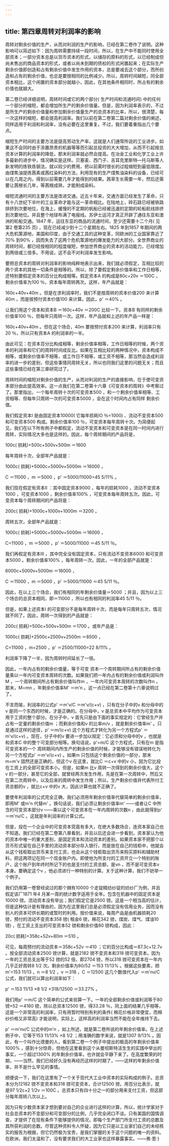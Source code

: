 ```yaml
---
---
---
```

title: 第四章周转对利润率的影响
---






周转对剩余价值的生产，从而对利润的生产的影响，已经在第二卷作了说明。这种影响可以简述如下：因为周转需要持续一段时间，所以，在生产中不能同时使用全部资本；一部分资本总是以货币资本的形式，以储存的原料的形式，以已经制成但尚未售出的商品资本的形式，或者以尚未到期的债权的形式闲置起来；在实际生产剩余价值即创造和占有剩余价值中发生作用的资本，总是要减去这个部分，而所创造和占有的剩余价值，也总是要按相同的比例减少。所以，周转时间越短，同全部资本相比，这个闲置的资本部分就越小，因此，在其他条件相同时，所占有的剩余价值也就越大。

第二卷已经详细说明，周转时间或它的两个部分( 生产时间和流通时间) 中的任何一个部分的缩短，都会增加所生产的剩余价值量。但是，因为利润率表示的，不过是所生产的剩余价值量和参加剩余价值量生产的总资本的比率，所以，很清楚，每一次这样的缩短，都会提高利润率。我们以前在第二卷第二篇对剩余价值的阐述，同样适用于利润和利润率，没有必要在这里重复。不过，我们要着重指出几个要点。

缩短生产时间的主要方法是提高劳动生产率，这就是人们通常所说的工业进步。如果这不会同时由于添置昂贵的机器等等而引起总投资的大大增加，从而不引起按总资本计算的利润率的降低，那末利润率就必然会提高。在冶金工业和化学工业上许多最新的进步中，情况确实是这样。贝塞麦、西门子、吉耳克里斯特—托马斯等人新发明的炼铁炼钢法，就以较少的费用，把以前需时很长的过程缩短到最低限度。由煤焦油提炼茜素或茜红染料的方法，利用现有的生产煤焦油染料的设备，已经可以在几周之内，得到以前需要几年才能得到的结果。茜草生长需要一年，然后还需要让茜根长几年，等茜根成熟，才能制成染料。

缩短流通时间的主要方法是改进交通。近五十年来，交通方面已经发生了革命，只有十八世纪下半叶的工业革命才能与这一革命相比。在陆地上，碎石路已经被铁路排挤到次要地位，在海上，缓慢的不定期的帆船已经被迅速的定期的轮船航线排挤到次要地位。并且整个地球布满了电报线。苏伊士运河才真正开辟了通往东亚和澳洲的轮船交通。1847 年，运往东亚的商品的流通时间，至少还需要十二个月( 见第2 卷第235 页) ，现在已经减少到十二个星期左右。1825 年到1857 年期间的两大危机策源地，美国和印度，由于交通工具的这种变革，同欧洲的工业国家靠近了70% 到90% ，因而失去了这两个危机策源地的爆发能力的大部分。全世界商业的周转时间，都已经按相同的程度缩短，参加世界商业的资本的活动能力，已经增加到两倍或三倍多。不用说，这不会不对利润率发生影响。

要把总资本的周转对利润率的影响纯粹地表示出来，我们就必须假定，互相比较的两个资本的其他一切条件是相等的。所以，除了要假定剩余价值率和工作日相等，还特别要假定资本的百分比构成相等。假定资本A 的构成是80c+20v ＝100C ，剩余价值率为100 ％，资本每年周转两次。这样，年产品就是：

160c+40v+40m 。但是在求利润率时，我们不是按周转的资本价值200 来计算40m ，而是按预付资本价值100 来计算。因此，p' ＝40% 。

让我们用这个资本和资本B ＝160c+40v ＝200C 比较一下。资本B 有同样的剩余价值率100 ％，但每年只周转一次。这样，年产品就和上述的年产品一样是：

160c+40v+40m 。但在这个场合，40m 要按预付资本200 来计算，利润率只有20 ％，所以只有资本A 的利润率的一半。

由此可见：在资本百分比构成相等，剩余价值率相等，工作日相等的时候，两个资本的利润率和它们的周转时间成反比。如果在互相比较的两种情况中，资本构成不相等，或剩余价值率不相等，或工作日不相等，或工资不相等，那当然会造成利润率的进一步的差别，但这些事情同周转无关，所以也同我们这里的问题无关；而且这些事情已经在第三章研究过了。

周转时间的缩短对剩余价值的生产，从而对利润的生产的直接影响，在于使可变资本部分由此提高效率。这一点我们在第二卷第十六章《可变资本的周转》中考察过了。那里指出，一个每年周转十次的可变资本500 ，和一个剩余价值率相等、工资相等、但每年只周转一次的可变资本5000 ，会在这个时间内占有同样 剩余价值。

我们假定资本I 是由固定资本10000( 它每年损耗lO ％=1000) 、流动不变资本500 和可变资本500 构成。剩余价值率100 ％，可变资本每年周转十次。为简便起见，我们在以下所有例子中都假定，流动不变资本和可变资本是在同一时间内进行周转，实际情况大多也是这样的。因此，每个周转期间的产品将是，

100c( 损耗)+500c+500v+500m ＝1600

每年周转十次，全部年产品就是：

1000c( 损耗)+5000c+5000v+5000m ＝16000 ，

C ＝11000 ，m ＝5000 ，p' ＝5000/11000=45 5/11% 。

我们现在假定有资本II ：其中固定资本9000 ，每年的损耗1000 ，流动不变资本1000 ，可变资本1000 ，剩余价值率100% ，可变资本每年周转五次。因此，可变资本每个周转期间的产品将是：

200c( 损耗)+1000c+1000v+1000m ＝3200 ，

周转五次，全部年产品就是：

1000c( 损耗)+5000c+5000v+5000m ＝16000 ，

C=11000 ，m ＝5000 ，p' ＝5000/11000 ＝45 5/11 ％。

我们再假定有资本III ，其中完全没有固定资本，只有流动不变资本6000 和可变资本5000 。剩余价值率100% ，每年周转一次。因此，一年的全部产品就是：

6000c+5000v+5000m ＝16000 ，

C ＝11000 ，m ＝5000 ，p' ＝5000/11000 ＝45 5/11 ％。

因此，在以上三个场合，我们有相同的年剩余价值量＝5000 ；并且，因为以上三个场合的总资本相同，即＝11000 ，所以也有相同的利润率45 5/11 ％。

但是，如果上述资本I 的可变部分不是每年周转十次，而是每年只周转五次，情况就不同了。因此，周转一次得到的产品就是：

200c( 损耗)+500c+500v+500m ＝1700 。或年产品是：

1000c( 损耗)+2500c+2500v+2500m ＝8500 ，

C=11000 ，m=2500 ，p' ＝2500/11000=22 8/11% 。

利润率下降了一半，因为周转时间延长了一倍。

因此，一年内占有的剩余价值量，等于可变 资本一个周转期间所占有的剩余价值量乘以一年内可变资本周转的次数。如果我们把一年内占有的剩余价值或利润叫作M ，一个周转期间所占有剩余价值叫作m ，一年内可变资本周转的次数叫作n ，那末，M=mn ，年剩余价值率M' ＝m'n 。这一点已经在第二卷第十六章说明过了。

不言而喻，利润率的公式p' ＝m'v/C ＝m'v/(c+v) ，只有在分子中的v 和分母中的v 是同一个东西的时候，才是正确的。在分母中，v 是总资本中平均作为可变资本用于工资的整个部分。在分子中，v 首先只是由下面的事实规定的：它曾经生产并占有一定量的剩余价值m ；而剩余价值和v 的比率m/v ，就是剩余价值率m' 。只是通过这样的途径，p' ＝m/(c+v) 这个方程式才转化为另一个方程式p' ＝m'v/(c+v) 。现在，分子中的v 要进一步加以规定：它必须和分母中的v ，也就是和资本C 中的整个可变部分相等。换句话说，p'=m/C 这个方程式，只有在m 是指可变资本的一个 周转期间内所生产的剩余价值的时候，才能够没有错误地转化为另一个方程式p' ＝m'v/(c+v) 。如果m 只包括这个剩余价值的一部分，那末m=m'v 固然还是正确的，但这个v 在这里，就比C ＝c+v 中的v 小，因为它比投在工资上的全部可变资本小。但是，如果m 比v 周转一次得到的剩余价值大，这个v 的一部分，甚至它的全部，就曾经两次发生作用，先是在第一次周转中，然后又在第二次周转中，以及后来的周转中发生作用；所以，生产剩余价值并代表所付工资总额的v ，就比c+v 中的v 大，因此计算也就不正确了。

要使年利润率的公式完全正确，我们必须用年剩余价值率代替简单的剩余价值率，即用M' 或m'n 代替m' 。换句话说，我们必须让剩余价值率m' ——或者让C 中所含的可变资本部分v ——乘以这个可变资本在一年内周转的次数n ，由此就得到p' ＝m'nv/C 。这就是年利润率的计算公式。

但是，投在一个企业中的可变资本究竟有多大，在绝大多数场合，连资本家自己也不知道。我们已经在第二卷第八章看到，并且以后还会进一步看到，资本家认为他的资本中唯一的重大差别，是固定资本和流动资本的差别。如果资本家不把那个以货币形式留在自己手里的流动资本部分存入银行，而是放在自己的钱柜中，他就会从这个钱柜取出货币来支付工资，也会从这个钱柜取出货币来购买原料和辅助材料，把这两项记在同一个现金账户内。即使他为所支付的工资开立一个特别的账户，这个账户到年终时所记下的也是支付的工资总额，是vn ，而不是可变资本v 本身。要确定这个v ，他必须进行一种特别的计算。关于这种计算，我们不妨举一个例子。

我们仍用第一卷曾经说过的那个拥有10000 个走锭精纺纱锭的纺纱厂为例，并且假定该厂1871 年4 月某一周的统计数字适用于全年。包含在机器中的固定资本是10000 镑。流动资本没有举出；我们假定它是2500 镑。这是一个相当高的估计，但是这种估计是有理由的，因为在这里我们总是必须假定没有信用业务，因而没有别人的资本可供长期的或暂时的利用。按价值来说，每周产品是由机器损耗20 镑，预付的流动不变资本358 镑( 租金6 镑，棉花342 镑，煤炭、煤气、煤油10 镑) ，在工资上支出的可变资本52 镑和剩余价值80 镑构成，因此：

20c( 损耗)+358c+52v+80m ＝510 。

可见，每周预付的流动资本＝358c+52v ＝410 ；它的百分比构成＝87.3c+12.7v 。按全部流动资本2500 镑计算，就是2182 镑不变资本和318 镑可变资本。因为一年的工资总支出等于52 镑的52 倍，即2704 镑，所以318 镑可变资本在一年内几乎正好周转8 1/2 次。剩余价值率为80/52 ＝153 11/13% 。根据这些要素，把m'=153 11/13 ，n ＝8 1/2 ，v ＝318 ，C ＝12500 这几个数值代入p' ＝m'nv/C 公式，我们就可以算出利润率如下：

p' ＝153 11/13 ×8 1/2 ×318/12500 ＝33.27% 。

我们用p' ＝m/C 这个简单的公式来验算一下。一年的全部剩余价值或利润等于80 镑×52 ＝4160 镑，除以总资本12500 镑，得33.28 ％，同上面的结果几乎相等，这是一个非常高的利润率，只有用暂时特别有利的条件( 棉花价格非常便宜，而棉纱价格又非常高) 才能说明，实际上，这样高的利润率当然不能在全年维持下去。

p' ＝m'nv/C 公式中的m'n ，如上所述，就是第二卷所说的年剩余价值率。在上述例子中，它等于153 11/13% ×8 1/2 ；用准确的数字来说，就是1307 9/13% 。因此，有一个叫作比德曼的人，看到第二卷一个例子中提出的极高的年剩余价值率1000% ，感到十分惊奇，但他在这里看到这个从曼彻斯特活生生的实践中举出的事实，一个超过1300% 的年剩余价值率，也许就会平静下来了。在高度繁荣的时期，——当然，我们已经好久没有再经历这样的时期了，——这样的年剩余价值率，并不是什么罕见的事情。

顺便说一下，我们在这里有了一个关于现代大工业中资本的实际构成的例子。总资本分为12182 镑不变资本和318 镑可变资本，合计12500 镑。用百分比表示，就是97 1/2c+2 1/2v ＝100C 。总资本只有四十分之一的部分用来支付工资，但这部分每年周转八次以上。

因为只有少数资本家才想到要对自己的企业进行这样的计算，所以，统计学家对于社会总资本的不变部分和可变部分的比例，几乎完全闭口不谈。只有美国的国情调查，才提供了在现有条件下能够提供的情况，即每个生产部门所支付工资的总数及其所获利润的总数。尽管这种资料令人怀疑，因为它只是以工业家们自己的未经核实的报告为根据，但它仍然极为宝贵，是我们掌握的关于这个问题的唯一的资料。在欧洲，我们太温和了，没有要求我们的大工业家也这样暴露事实。——弗·恩·}